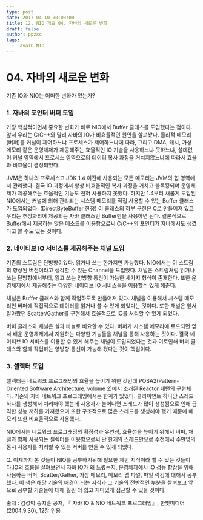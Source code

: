 ```yaml
---
type: post
date: 2017-04-10 00:00:00
title: 12. NIO 개요 04. 자바의 새로운 변화
draft: false
author: ppzxc
tags:
  - JavaIO NIO
---
```


# 04. 자바의 새로운 변화

기존 IO와 NIO는 어떠한 변화가 있는가?

### 1. 자바의 포인터 버퍼 도입

가장 핵심적이면서 중요한 변화가 바로 NIO에서 Buffer 클래스를 도입했다는 점이다. 앞서 우리는 C/C++와 달리 자바의 IO가 비효율적인 원인을 살펴봤다.
물리적 메모리(버퍼)를 커널이 제어하느냐 프로세스가 제어하느냐에 따라, 그리고 DMA, 캐시, 가상 메모리 같은 운영체제가 제공해주는 효율적인 IO 기술을 사용하느냐 못하느냐, 쓸데없이 커널 영역에서 프로세스 영역으로의 데이터 복사 과정을 거치지않느냐에 따라서 효율과 비효율이 결정되었다.

JVM은 하나의 프로세스고 JDK 1.4 이전에 사용되는 모든 메모리는 JVM의 힙 영역에서 관리했다. 결국 IO 과정에서 항상 비효율적인 복사 과정을 거치고 블록킹되며 운영체제가 제공해주는 효율적인 기능도 전혀 사용하지 못했다. 하지만 1.4부터 새롭게 도입된 NIO에서는 커널에 의해 관리되는 시스템 메모리를 직접 사용할 수 있는 Buffer 클래스가 도입되었다. (DirectByteBuffer 한정) 이 클래스의 하부 구현은 C로 만들어져 있고 우리는 추상화되어 제공되는 자바 클래스인 Buffer만을 사용하면 된다. 결론적으로 Buffer에서 제공하는 많은 메소드를 이용함으로써 C/C++의 포인터가 자바에서도 생겼다고 볼 수도 있는 것이다.

### 2. 네이티브 IO 서비스를 제공해주는 채널 도입

기존의 스트림은 단방향이었다. 읽거나 쓰는 한가지만 가능했다. NIO에서는 이 스트림의 향상된 버전이라고 생각할 수 있는 Channel을 도입했다. 채널은 스트림처럼 읽거나 쓰는 단방향에서부터, 읽고 쓰는 양방향 통신이 가능한 세가지 형식이 존재한다. 또한 운영체제에서 제공해주는 다양한 네이티브 IO 서비스들을 이용할수 있게 해준다.

채널은 Buffer 클래스와 함께 작업하도록 만들어져 있다. 채널을 이용해서 시스템 메모리인 버퍼에 직접적으로 데이터를 읽거나 쓸 수 있게 되었다는 것이다. 또한 채널은 앞서 알아봤던 Scatter/Gather를 구현해서 효율적으로 IO를 처리할 수 있게 되었다.

버퍼 클래스와 채널은 실과 바늘로 비요할 수 있다. 버퍼가 시스템 메모리에 로드되면 앞서 배운 운영체제에서 지원하는 다양한 기능들을 채널을 통해 사용하는 것이다. 결국 네이티브 IO 서비스를 이용할 수 있게 해주는 채널이 도입되었다는 것과 이로인해 버퍼 클래스와 함께 작업하는 양방향 통신이 가능해 졌다는 것이 핵심이다.

### 3. 셀렉터 도입

셀렉터는 네트워크 프로그래밍의 효율을 높이기 위한 것인데 POSA2(Pattern-Oriented Software Architecture, volume 2)에서 소개된 Reactor 패턴의 구현체다. 기존의 자바 네트워크 프로그래밍에서는 한계가 있었다. 클라이언트 하나당 스레드 하나를 생성해서 처리해야 했는데 사용자가 늘어나면 스레드가 많이 생성됨으로 인해 급격한 성능 저하를 가져왔으며 또한 구조적으로 많은 스레드를 생성해야 했기 때문에 메모리 또한 비효율적으로 사용했다.

NIO에서는 네트워크 프로그래밍의 확장성과 유연성, 효율성을 높이기 위해서 버퍼, 채널과 함꼐 사용되는 셀렉터를 이용함으로써 단 한개의 스레드만으로 수천에서 수만명의 동시 사용자를 처리할 수 있는 서버를 만들 수 있게 되었다.

Q. 이제까지 본 것들이 NIO를 공부하기위해 필요한 제반 지식이라 할 수 있는 것들이다.IO의 흐름을 살펴보면서 자바 IO가 왜 느렸는지, 운영체제에서 IO 성능 향상을 위해 사용하는 버퍼, Scatter/Gather, 가상 메모리, 메모리 맵 파일, 파일 락킹에 대해서 공부했다. 이 책은 해당 기술의 배경이 되는 지식과 그 기술의 전반적인 부분을 살펴보고 앞으로 공부할 기술들에 대해 훨씬 더 쉽고 재미있게 접근할 수 있을 것이다.

출처 : 김성박 송지훈 공저, 『 자바 IO & NIO 네트워크 프로그래밍』, 한빛미디어(2004.9.30), 12장 인용
